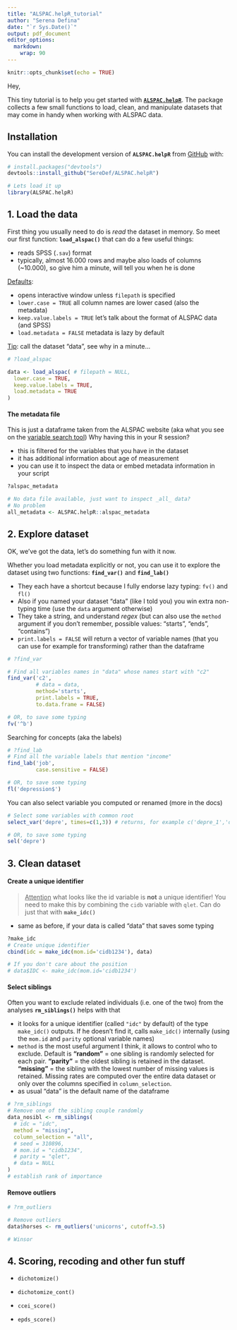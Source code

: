```yaml
---
title: "ALSPAC.helpR_tutorial"
author: "Serena Defina"
date: "`r Sys.Date()`"
output: pdf_document
editor_options: 
  markdown: 
    wrap: 90
---
```


```r
knitr::opts_chunk$set(echo = TRUE)
```

Hey,

This tiny tutorial is to help you get started with
[**`ALSPAC.helpR`**](https://github.com/SereDef/ALSPAC.helpR). The package collects a few
small functions to load, clean, and manipulate datasets that may come in handy when
working with ALSPAC data.

## Installation

You can install the development version of **`ALSPAC.helpR`** from
[GitHub](https://github.com/) with:

```r
# install.packages("devtools")
devtools::install_github("SereDef/ALSPAC.helpR")

# Lets load it up 
library(ALSPAC.helpR)
```

## 1. Load the data

First thing you usually need to do is *read* the dataset in memory. So meet our first
function: **`load_alspac()`** that can do a few useful things:

-   reads SPSS (`.sav`) format
-   typically, almost 16.000 rows and maybe also loads of columns (\~10.000), so give him
    a minute, will tell you when he is done

[Defaults]{.underline}:

-   opens interactive window unless `filepath` is specified
-   `lower.case = TRUE` all column names are lower cased (also the metadata)
-   `keep.value.labels = TRUE` let's talk about the format of ALSPAC data (and SPSS)
-   `load.metadata = FALSE` metadata is lazy by default

[Tip]{.underline}: call the dataset "data", see why in a minute...

```r
# ?load_alspac

data <- load_alspac( # filepath = NULL, 
  lower.case = TRUE,
  keep.value.labels = TRUE,
  load.metadata = TRUE
)
```

#### The metadata file

This is just a dataframe taken from the ALSPAC website (aka what you see on the [variable
search
tool](https://variables.alspac.bris.ac.uk/?_gl=1*1il3dnn*_ga*NzkyNjg3OTQ3LjE3MDcyMTY2ODA.*_ga_6R8SPL3HLT*MTcwNzIxNjY4MC4xLjAuMTcwNzIxNjY4MC42MC4wLjA.&_ga=2.28553148.1407887277.1707216680-792687947.1707216680))
Why having this in your R session?

-   this is filtered for the variables that you have in the dataset
-   it has additional information about age of measurement
-   you can use it to inspect the data or embed metadata information in your script

```r
?alspac_metadata

# No data file available, just want to inspect _all_ data?
# No problem 
all_metadata <- ALSPAC.helpR::alspac_metadata
```

## 2. Explore dataset

OK, we've got the data, let's do something fun with it now.

Whether you load metadata explicitly or not, you can use it to explore the dataset using
two functions: **`find_var()`** and **`find_lab()`**

-   They each have a shortcut because I fully endorse lazy typing: `fv()` and `fl()`
-   Also if you named your dataset "data" (like I told you) you win extra non-typing time
    (use the `data` argument otherwise)
-   They take a string, and understand *regex* (but can also use the `method` argument if
    you don't remember, possible values: "starts", "ends", "contains")
-   `print.labels = FALSE` will return a vector of variable names (that you can use for
    example for transforming) rather than the dataframe

```r
# ?find_var

# Find all variables names in "data" whose names start with "c2"
find_var('c2', 
         # data = data,
         method='starts', 
         print.labels = TRUE,
         to.data.frame = FALSE)
```

```r
# OR, to save some typing 
fv('^b')
```

Searching for concepts (aka the labels)

```r
# ?find_lab
# Find all the variable labels that mention "income"
find_lab('job', 
         case.sensitive = FALSE)
```

```r
# OR, to save some typing 
fl('depression$')
```

You can also select variable you computed or renamed (more in the docs)

```r
# Select some variables with common root
select_var('depre', times=c(1,3)) # returns, for example c('depre_1','depre_3')

# OR, to save some typing 
sel('depre')
```

## 3. Clean dataset

#### Create a unique identifier

> [Attention]{.underline} what looks like the id variable is **not** a unique identifier!
> You need to make this by combining the `cidb` variable with `qlet`. Can do just that
> with **`make_idc()`**

-   same as before, if your data is called "data" that saves some typing

```r
?make_idc
# Create unique identifier
cbind(idc = make_idc(mom.id='cidb1234'), data)

# If you don't care about the position
# data$IDC <- make_idc(mom.id='cidb1234') 
```

#### Select siblings

Often you want to exclude related individuals (i.e. one of the two) from the analyses
**`rm_siblings()`** helps with that

-   it looks for a unique identifier (called `"idc"` by default) of the type `make_idc()`
    outputs. If he doesn't find it, calls `make_idc()` internally (using the `mom.id` and
    `parity` optional variable names)
-   `method` is the most useful argument I think, it allows to control who to exclude.
    Default is **"random"** = one sibling is randomly selected for each pair. **"parity"**
    = the oldest sibling is retained in the dataset. **"missing"** = the sibling with the
    lowest number of missing values is retained. Missing rates are computed over the
    entire data dataset or only over the columns specified in `column_selection`.
-   as usual "data" is the default name of the dataframe

```r
# ?rm_siblings
# Remove one of the sibling couple randomly
data_nosibl <- rm_siblings(
  # idc = "idc",
  method = "missing",
  column_selection = "all",
  # seed = 310896,
  # mom.id = "cidb1234",
  # parity = "qlet",
  # data = NULL
)
# establish rank of importance
```

#### Remove outliers

```r
# ?rm_outliers

# Remove outliers 
data$horses <- rm_outliers('unicorns', cutoff=3.5)

# Winsor
```

## 4. Scoring, recoding and other fun stuff

-   `dichotomize()`

-   `dichotomize_cont()`

-   `ccei_score()`

-   `epds_score()`
